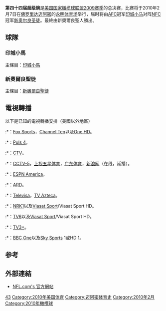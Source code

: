 {{noteTA
|T=zh-hans:第四十四届超级碗;zh-tw:第四十四屆超級盃;zh-hk:第四十四屆超級碗
|1=zh-hans:超级碗;zh-tw:超級盃;zh-hk:超級碗}}

{{Infobox 超级碗
| sb_name = 第四十四届
| image = [[File:Super_Bowl_XLIV_logo.svg|200px]]
| visitor = [[新奥尔良圣徒|新奥尔良圣徒]]
| home = [[印城小马|印城小马]]
| visitor_abbr = 聖徒
| home_abbr = 小馬
| visitor_conf = [[国家橄榄球联合会|NFC]]
| home_conf = [[AFC|AFC]]
| visitor_total = 31
| home_total = 17
| visitor_qtr1 = 0
| visitor_qtr2 = 6
| visitor_qtr3 = 10
| visitor_qtr4 = 15
| home_qtr1 = 10
| home_qtr2 = 0
| home_qtr3 = 7
| home_qtr4 = 0
| date = 2010年2月7日
| kickoff = 
| stadium = 永明体育场
| city = 迈阿密 (佛罗里达州)
| attendance = 	74,059
| odds       = 小马让4分<ref>[http://sportsillustrated.cnn.com/2010/football/nfl/01/24/superbowl.odds.ap/index.html Colts open as 4-point faves over Saints in Super Bowl] {{webarchive|url=https://web.archive.org/web/20100128110304/http://sportsillustrated.cnn.com/2010/football/nfl/01/24/superbowl.odds.ap/index.html |date=2010-01-28 }}</ref>
| MVP        = [[德魯·貝爾斯|德魯·貝爾斯]]
| anthem =  [[卡麗·安德伍|卡麗·安德伍]]
| referee    = Scott Green
| halftime = [[谁人|谁人]]
| headerstyle = background:#efefef;
| network = [[哥伦比亚广播公司|CBS]]
| announcers = 	Jim NantZ及Phil Simms
| rating     = 46.4 (全國)<ref>{{cite web|url=http://tvbythenumbers.com/2010/02/08/cbs-sports-coverage-of-super-bowl-xliv-scores-highest-rating-in-23-years/41345|title=CBS Sports Coverage of Super Bowl XLIV Scores Highest Rating in 23 Years|publisher=TVbytheNumbers.com|date=2010-02-08}}</ref> <br> 56.3 (新奥尔良) <br> 54.2 (印城) <br> US viewership: 106.5 million avg. (most-watched program in US TV history)<ref>{{Cite web |url=http://blog.nielsen.com/nielsenwire/media_entertainment/super-bowl-xliv-most-watched-super-bowl-of-all-time/ |title=存档副本 |access-date=2010-02-09 |archive-url=https://web.archive.org/web/20100210043124/http://blog.nielsen.com/nielsenwire/media_entertainment/super-bowl-xliv-most-watched-super-bowl-of-all-time/ |archive-date=2010-02-10 |dead-url=yes }}</ref>
| share      = 68 (全國) <br> 82 (新奥尔良) <br> 80 (印城)
| commercial = 250萬至280萬 (估计)
| last=第四十三届
| next=第四十五届
}}
'''第四十四届超级碗'''是[[美国|美国]][[国家橄榄球联盟|国家橄榄球联盟]][[2009年NFL球季|2009赛季]]的总决赛，比赛将于2010年2月7日在[[佛罗里达|佛罗里达]][[迈阿密|迈阿密]]的[[永明体育场|永明体育场]]举行，届时将由[[美国橄榄球联合会|AFC]]冠军[[印城小马|印城小马]]对阵[[国家橄榄球联合会|NFC]]冠军[[新奥尔良圣徒|新奥尔良圣徒]]。最終由新奧爾良聖人勝出。

==球隊==
===印城小馬===
主條目：[[印城小馬|印城小馬]]

===新奧爾良聖徒===
主條目：[[新奧爾良聖徒|新奧爾良聖徒]]

==電視轉播==
以下是已知的電視轉播安排（美國以外地區）
:*'''{{Flag|Australia}}'''：[[Fox_Sports_(Australia)|Fox Sports]]，[[Channel_Ten|Channel Ten]]以及[[One_HD|One HD]]。
:*'''{{Flag|Austria}}'''：[[Puls_4|Puls 4]]。
:*'''{{Flag|Canada}}'''：[[CTV電視網|CTV]]。
:*'''{{Flag|China}}'''：[[CCTV-5|CCTV-5]]，[[上视五星体育|上视五星体育]]，[[广东体育|广东体育]]，[[新浪网|新浪网]]（在线，延播）。
:*'''{{Flag|EU}}'''：[[ESPN_America|ESPN America]]。
:*'''{{Flag|Germany}}'''：[[ARD|ARD]]。
:*'''{{Flag|Mexico}}'''：[[Televisa|Televisa]]，[[TV_Azteca|TV Azteca]]。
:*'''{{Flag|Norway}}'''：[[NRK1|NRK1]]以及[[Viasat_Sport|Viasat Sport]]/Viasat Sport HD。
:*'''{{Flag|Sweden}}'''：[[TV6_(Sweden)|TV6]]以及[[Viasat_Sport|Viasat Sport]]/Viasat Sport HD。
:*'''{{Flag|Denmark}}'''：[[TV3+|TV3+]]。
:*'''{{Flag|United Kingdom}}'''：[[BBC_One|BBC One]]以及[[Sky_Sports|Sky Sports]] 1或HD 1。

==参考==
<references />

==外部連結==
*[http://www.superbowl.com NFL.com's 官方網站] {{Wayback|url=http://www.superbowl.com/ |date=20090213155803 }}
{{Super Bowl}}
[[Category:超级碗|43]]
[[Category:2010年美国体育|Category:2010年美国体育]]
[[Category:迈阿密体育史|Category:迈阿密体育史]]
[[Category:2010年2月|Category:2010年2月]]
[[Category:2010年橄欖球|Category:2010年橄欖球]]